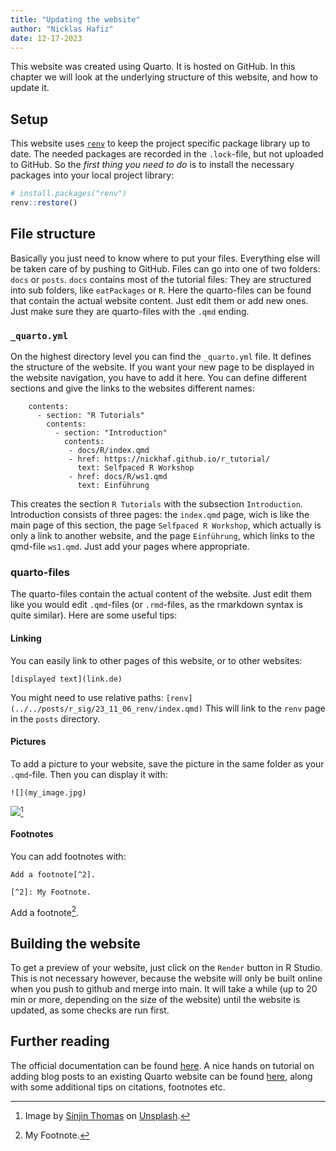```yaml
---
title: "Updating the website"
author: "Nicklas Hafiz"
date: 12-17-2023
---
```


This website was created using Quarto. It is hosted on GitHub. In this chapter we will look at the underlying structure of this website, and how to update it. 

## Setup
This website uses [`renv`](../../posts/r_sig/23_11_06_renv/index.qmd) to keep the project specific package library up to date. The needed packages are recorded in the `.lock`-file, but not uploaded to GitHub. So the *first thing you need to do* is to install the necessary packages into your local project library:

```r
# install.packages("renv")
renv::restore()
```

## File structure
Basically you just need to know where to put your files. Everything else will be taken care of by pushing to GitHub.
Files can go into one of two folders: `docs` or `posts`. `docs` contains most of the tutorial files: They are structured into sub folders, like `eatPackages` or `R`. Here the quarto-files can be found that contain the actual website content. Just edit them or add new ones. Just make sure they are quarto-files with the `.qmd` ending. 

### `_quarto.yml`
On the highest directory level you can find the `_quarto.yml` file. It defines the structure of the website. If you want your new page to be displayed in the website navigation, you have to add it here. You can define different sections and give the links to the websites different names:

```
    contents:
      - section: "R Tutorials"
        contents:
          - section: "Introduction"
            contents:
             - docs/R/index.qmd
             - href: https://nickhaf.github.io/r_tutorial/
               text: Selfpaced R Workshop
             - href: docs/R/ws1.qmd
               text: Einführung
```

This creates the section `R Tutorials` with the subsection `Introduction`. Introduction consists of three pages: the `index.qmd` page, wich is like the main page of this section, the page `Selfpaced R Workshop`, which actually is only a link to another website, and the page `Einführung`, which links to the qmd-file `ws1.qmd`. Just add your pages where appropriate. 


### quarto-files
The quarto-files contain the actual content of the website. Just edit them like you would edit `.qmd`-files (or `.rmd`-files, as the rmarkdown syntax is quite similar). Here are some useful tips:

#### Linking
You can easily link to other pages of this website, or to other websites:

`[displayed text](link.de)`

You might need to use relative paths:
`[renv](../../posts/r_sig/23_11_06_renv/index.qmd)`
This will link to the `renv` page in the `posts` directory. 

#### Pictures
To add a picture to your website, save the picture in the same folder as your `.qmd`-file. Then you can display it with:

`![](my_image.jpg)`

![](my_image.jpg)[^1]

[^1]: Image by [Sinjin Thomas](https://unsplash.com/de/@sinjin_thomas?utm_content=creditCopyText&utm_medium=referral&utm_source=unsplash) on [Unsplash](https://unsplash.com/de/fotos/brauner-und-schwarzer-kurzhaariger-hund-VpoS_qNXkxA?utm_content=creditCopyText&utm_medium=referral&utm_source=unsplash).

#### Footnotes
You can add footnotes with:

```
Add a footnote[^2].

[^2]: My Footnote.
```

Add a footnote[^2].

[^2]: My Footnote.

## Building the website
To get a preview of your website, just click on the `Render` button in R Studio. This is not necessary however, because the website will only be built online when you push to github and merge into main. It will take a while (up to 20 min or more, depending on the size of the website) until the website is updated, as some checks are run first. 

## Further reading
The official documentation can be found [here](https://quarto.org/docs/websites/).
A nice hands on tutorial on adding blog posts to an existing Quarto website can be found [here](https://samanthacsik.github.io/posts/2022-10-24-quarto-blogs/), along with some additional tips on citations, footnotes etc.
